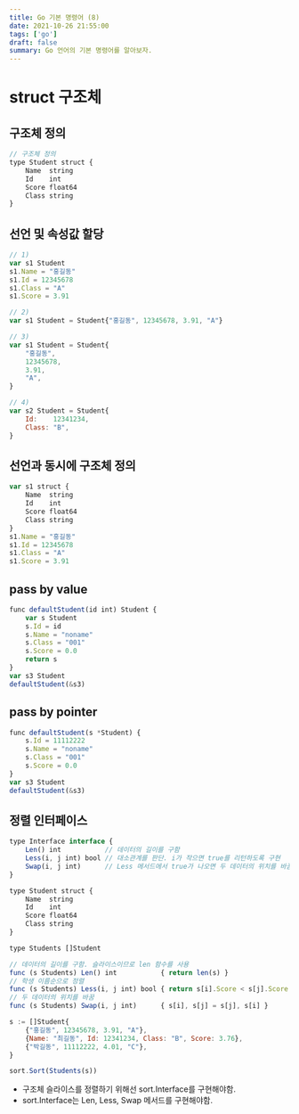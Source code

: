 ```yaml
---
title: Go 기본 명령어 (8)
date: 2021-10-26 21:55:00
tags: ['go']
draft: false
summary: Go 언어의 기본 명령어를 알아보자.
---
```


# struct 구조체

## 구조체 정의

```javascript
// 구조체 정의
type Student struct {
    Name  string
 	Id    int
 	Score float64
 	Class string
}
```

## 선언 및 속성값 할당

```javascript
// 1)
var s1 Student
s1.Name = "홍길동"
s1.Id = 12345678
s1.Class = "A"
s1.Score = 3.91

// 2)
var s1 Student = Student{"홍길동", 12345678, 3.91, "A"}

// 3)
var s1 Student = Student{
	"홍길동",
	12345678,
	3.91,
	"A",
}

// 4)
var s2 Student = Student{
	Id:    12341234,
	Class: "B",
}
```

## 선언과 동시에 구조체 정의

```javascript
var s1 struct {
	Name  string
	Id    int
	Score float64
	Class string
}
s1.Name = "홍길동"
s1.Id = 12345678
s1.Class = "A"
s1.Score = 3.91
```

## pass by value

```javascript
func defaultStudent(id int) Student {
 	var s Student
 	s.Id = id
 	s.Name = "noname"
 	s.Class = "001"
 	s.Score = 0.0
 	return s
}
var s3 Student
defaultStudent(&s3)
```

## pass by pointer

```javascript
func defaultStudent(s *Student) {
 	s.Id = 11112222
 	s.Name = "noname"
 	s.Class = "001"
    s.Score = 0.0
}
var s3 Student
defaultStudent(&s3)
```

## 정렬 인터페이스

```javascript
type Interface interface {
	Len() int           // 데이터의 길이를 구함
	Less(i, j int) bool // 대소관계를 판단. i가 작으면 true를 리턴하도록 구현
	Swap(i, j int)      // Less 메서드에서 true가 나오면 두 데이터의 위치를 바꿈
}
```

```javascript
type Student struct {
	Name  string
	Id    int
	Score float64
	Class string
}

type Students []Student

// 데이터의 길이를 구함. 슬라이스이므로 len 함수를 사용
func (s Students) Len() int           { return len(s) }
// 학생 이름순으로 정렬
func (s Students) Less(i, j int) bool { return s[i].Score < s[j].Score }
// 두 데이터의 위치를 바꿈
func (s Students) Swap(i, j int)      { s[i], s[j] = s[j], s[i] }

s := []Student{
	{"홍길동", 12345678, 3.91, "A"},
	{Name: "최길동", Id: 12341234, Class: "B", Score: 3.76},
	{"박길동", 11112222, 4.01, "C"},
}

sort.Sort(Students(s))
```

- 구조체 슬라이스를 정렬하기 위해선 sort.Interface를 구현해야함.
- sort.Interface는 Len, Less, Swap 메서드를 구현해야함.
